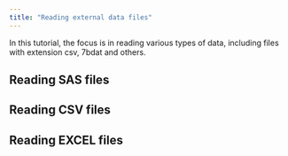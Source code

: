 ---
title: "Reading external data files"
---

In this tutorial, the focus is in reading various types of data, including files with extension csv, 7bdat and others.

## Reading SAS files

## Reading CSV files

## Reading EXCEL files

## 
